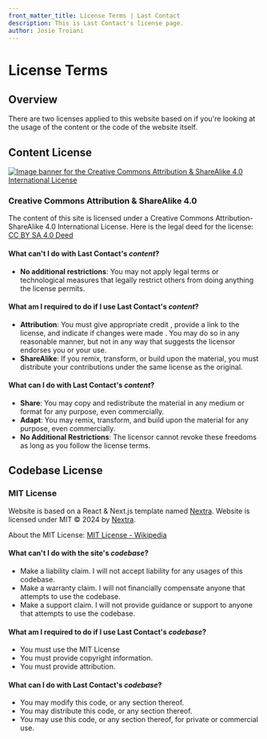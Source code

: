 ```yaml
---
front_matter_title: License Terms | Last Contact
description: This is Last Contact's license page.
author: Josie Troiani
---
```

# License Terms

## Overview

There are two licenses applied to this website based on if you're looking at the usage of the content or the code of the website itself.

## Content License

[![Image banner for the Creative Commons Attribution & ShareAlike 4.0 International License ](/images/bysa-88x31.png)](https://creativecommons.org/licenses/by-sa/4.0)

### Creative Commons Attribution & ShareAlike 4.0

The content of this site is licensed under a Creative Commons Attribution-ShareAlike 4.0 International License. Here is the legal deed for the license: [CC BY SA 4.0 Deed](https://creativecommons.org/licenses/by-sa/4.0)

#### What can't I do with Last Contact's *content*?

- **No additional restrictions**: You may not apply legal terms or technological measures that legally restrict others from doing anything the license permits.

#### What am I required to do if I use Last Contact's *content*?

- **Attribution**: You must give appropriate credit , provide a link to the license, and indicate if changes were made . You may do so in any reasonable manner, but not in any way that suggests the licensor endorses you or your use.
- **ShareAlike**: If you remix, transform, or build upon the material, you must distribute your contributions under the same license as the original.

#### What can I do with Last Contact's *content*?

- **Share**: You may copy and redistribute the material in any medium or format for any purpose, even commercially.
- **Adapt**: You may remix, transform, and build upon the material for any purpose, even commercially.
- **No Additional Restrictions**: The licensor cannot revoke these freedoms as long as you follow the license terms.

## Codebase License

### MIT License

Website is based on a React & Next.js template named [Nextra](https://nextra.site/).
Website is licensed under MIT © 2024 by [Nextra](https://nextra.site/).

About the MIT License: [MIT License - Wikipedia](https://en.wikipedia.org/wiki/MIT_License)

#### What can't I do with the site's *codebase*?

- Make a liability claim. I will not accept liability for any usages of this codebase.
- Make a warranty claim. I will not financially compensate anyone that attempts to use the codebase.
- Make a support claim. I will not provide guidance or support to anyone that attempts to use the codebase.

#### What am I required to do if I use Last Contact's *codebase*?

- You must use the MIT License
- You must provide copyright information.
- You must provide attribution.

#### What can I do with Last Contact's *codebase*?

- You may modify this code, or any section thereof.
- You may distribute this code, or any section thereof.
- You may use this code, or any section thereof, for private or commercial use.
